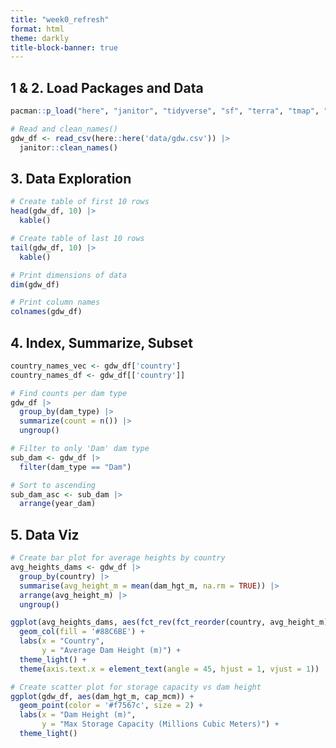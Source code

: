 ```yaml
---
title: "week0_refresh"
format: html
theme: darkly
title-block-banner: true
---
```


## 1 & 2. Load Packages and Data

```r
pacman::p_load("here", "janitor", "tidyverse", "sf", "terra", "tmap", "spData", "spDataLarge", "geodata", "kableExtra", "viridisLite")
```

```r
# Read and clean_names()
gdw_df <- read_csv(here::here('data/gdw.csv')) |> 
  janitor::clean_names()
```

## 3. Data Exploration

```r
# Create table of first 10 rows
head(gdw_df, 10) |> 
  kable()
```

```r
# Create table of last 10 rows
tail(gdw_df, 10) |> 
  kable()
```

```r
# Print dimensions of data
dim(gdw_df)
```

```r
# Print column names
colnames(gdw_df)
```

## 4. Index, Summarize, Subset

```r
country_names_vec <- gdw_df['country']
country_names_df <- gdw_df[['country']] 
```

```r
# Find counts per dam type
gdw_df |> 
  group_by(dam_type) |> 
  summarize(count = n()) |> 
  ungroup()
```

```r
# Filter to only 'Dam' dam type
sub_dam <- gdw_df |> 
  filter(dam_type == "Dam")
```

```r
# Sort to ascending
sub_dam_asc <- sub_dam |> 
  arrange(year_dam)
```

## 5. Data Viz
```r
# Create bar plot for average heights by country
avg_heights_dams <- gdw_df |> 
  group_by(country) |> 
  summarise(avg_height_m = mean(dam_hgt_m, na.rm = TRUE)) |> 
  arrange(avg_height_m) |> 
  ungroup()

ggplot(avg_heights_dams, aes(fct_rev(fct_reorder(country, avg_height_m)), avg_height_m)) +
  geom_col(fill = '#88C6BE') +
  labs(x = "Country",
       y = "Average Dam Height (m)") +
  theme_light() +
  theme(axis.text.x = element_text(angle = 45, hjust = 1, vjust = 1))
```

```r
# Create scatter plot for storage capacity vs dam height
ggplot(gdw_df, aes(dam_hgt_m, cap_mcm)) +
  geom_point(color = '#f7567c', size = 2) +
  labs(x = "Dam Height (m)",
       y = "Max Storage Capacity (Millions Cubic Meters)") +
  theme_light()
```

